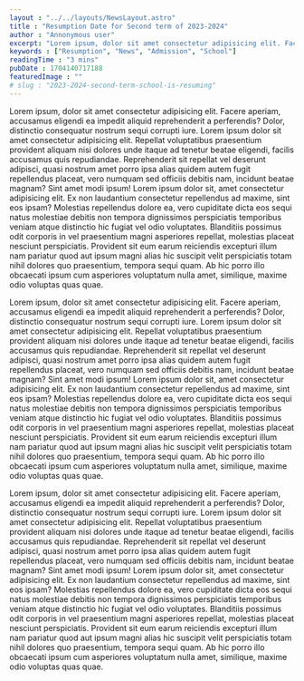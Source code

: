 ```yaml
---
layout : "../../layouts/NewsLayout.astro"
title : "Resumption Date for Second term of 2023-2024"
author : "Annonymous user"
excerpt: "Lorem ipsum, dolor sit amet consectetur adipisicing elit. Facere aperiam, accusamus eligendi ea impedit aliquid reprehenderit a perferendis? Dolor, distinctio consequatur nostrum sequi corrupti iure. Lorem ipsum dolor sit amet consectetur adipisicing elit. Repellat voluptatibus praesentium provident aliquam nisi dolores unde itaque ad tenetur beatae eligendi, facilis accusamus quis repudiandae. Reprehenderit sit repellat vel deserunt adipisci, quasi nostrum amet porro ipsa alias quidem autem fugit repellendus placeat"
keywords : ["Resumption", "News", "Admission", "School"]
readingTime : "3 mins"
pubDate : 1704140717188
featuredImage : ""
# slug : "2023-2024-second-term-school-is-resuming"
---
```

  Lorem ipsum, dolor sit amet consectetur adipisicing elit. Facere aperiam, accusamus eligendi ea impedit aliquid reprehenderit a perferendis? Dolor, distinctio consequatur nostrum sequi corrupti iure. Lorem ipsum dolor sit amet consectetur adipisicing elit. Repellat voluptatibus praesentium provident aliquam nisi dolores unde itaque ad tenetur beatae eligendi, facilis accusamus quis repudiandae. Reprehenderit sit repellat vel deserunt adipisci, quasi nostrum amet porro ipsa alias quidem autem fugit repellendus placeat, vero numquam sed officiis debitis nam, incidunt beatae magnam? Sint amet modi ipsum! Lorem ipsum dolor sit, amet consectetur adipisicing elit. Ex non laudantium consectetur repellendus ad maxime, sint eos ipsam? Molestias repellendus dolore ea, vero cupiditate dicta eos sequi natus molestiae debitis non tempora dignissimos perspiciatis temporibus veniam atque distinctio hic fugiat vel odio voluptates. Blanditiis possimus odit corporis in vel praesentium magni asperiores repellat, molestias placeat nesciunt perspiciatis. Provident sit eum earum reiciendis excepturi illum nam pariatur quod aut ipsum magni alias hic suscipit velit perspiciatis totam nihil dolores quo praesentium, tempora sequi quam. Ab hic porro illo obcaecati ipsum cum asperiores voluptatum nulla amet, similique, maxime odio voluptas quas quae.
  
  Lorem ipsum, dolor sit amet consectetur adipisicing elit. Facere aperiam, accusamus eligendi ea impedit aliquid reprehenderit a perferendis? Dolor, distinctio consequatur nostrum sequi corrupti iure. Lorem ipsum dolor sit amet consectetur adipisicing elit. Repellat voluptatibus praesentium provident aliquam nisi dolores unde itaque ad tenetur beatae eligendi, facilis accusamus quis repudiandae. Reprehenderit sit repellat vel deserunt adipisci, quasi nostrum amet porro ipsa alias quidem autem fugit repellendus placeat, vero numquam sed officiis debitis nam, incidunt beatae magnam? Sint amet modi ipsum! Lorem ipsum dolor sit, amet consectetur adipisicing elit. Ex non laudantium consectetur repellendus ad maxime, sint eos ipsam? Molestias repellendus dolore ea, vero cupiditate dicta eos sequi natus molestiae debitis non tempora dignissimos perspiciatis temporibus veniam atque distinctio hic fugiat vel odio voluptates. Blanditiis possimus odit corporis in vel praesentium magni asperiores repellat, molestias placeat nesciunt perspiciatis. Provident sit eum earum reiciendis excepturi illum nam pariatur quod aut ipsum magni alias hic suscipit velit perspiciatis totam nihil dolores quo praesentium, tempora sequi quam. Ab hic porro illo obcaecati ipsum cum asperiores voluptatum nulla amet, similique, maxime odio voluptas quas quae.
  
  Lorem ipsum, dolor sit amet consectetur adipisicing elit. Facere aperiam, accusamus eligendi ea impedit aliquid reprehenderit a perferendis? Dolor, distinctio consequatur nostrum sequi corrupti iure. Lorem ipsum dolor sit amet consectetur adipisicing elit. Repellat voluptatibus praesentium provident aliquam nisi dolores unde itaque ad tenetur beatae eligendi, facilis accusamus quis repudiandae. Reprehenderit sit repellat vel deserunt adipisci, quasi nostrum amet porro ipsa alias quidem autem fugit repellendus placeat, vero numquam sed officiis debitis nam, incidunt beatae magnam? Sint amet modi ipsum! Lorem ipsum dolor sit, amet consectetur adipisicing elit. Ex non laudantium consectetur repellendus ad maxime, sint eos ipsam? Molestias repellendus dolore ea, vero cupiditate dicta eos sequi natus molestiae debitis non tempora dignissimos perspiciatis temporibus veniam atque distinctio hic fugiat vel odio voluptates. Blanditiis possimus odit corporis in vel praesentium magni asperiores repellat, molestias placeat nesciunt perspiciatis. Provident sit eum earum reiciendis excepturi illum nam pariatur quod aut ipsum magni alias hic suscipit velit perspiciatis totam nihil dolores quo praesentium, tempora sequi quam. Ab hic porro illo obcaecati ipsum cum asperiores voluptatum nulla amet, similique, maxime odio voluptas quas quae.
  